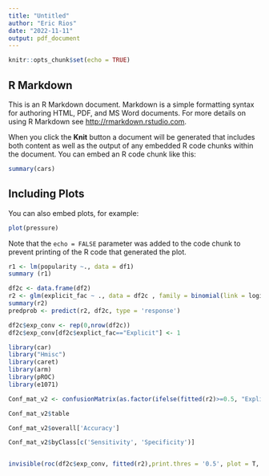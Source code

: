 ```yaml
---
title: "Untitled"
author: "Eric Rios"
date: "2022-11-11"
output: pdf_document
---
```


```r
knitr::opts_chunk$set(echo = TRUE)
```

## R Markdown

This is an R Markdown document. Markdown is a simple formatting syntax for authoring HTML, PDF, and MS Word documents. For more details on using R Markdown see <http://rmarkdown.rstudio.com>.

When you click the **Knit** button a document will be generated that includes both content as well as the output of any embedded R code chunks within the document. You can embed an R code chunk like this:

```r
summary(cars)
```

## Including Plots

You can also embed plots, for example:

```r
plot(pressure)
```

Note that the `echo = FALSE` parameter was added to the code chunk to prevent printing of the R code that generated the plot.



```r
r1 <- lm(popularity ~., data = df1)
summary (r1)

```
```r
df2c <- data.frame(df2)
r2 <- glm(explicit_fac ~ ., data = df2c , family = binomial(link = logit))
summary(r2)
predprob <- predict(r2, df2c, type = 'response')

df2c$exp_conv <- rep(0,nrow(df2c))
df2c$exp_conv[df2c$explict_fac=="Explicit"] <- 1

library(car)
library("Hmisc")
library(caret)
library(arm)
library(pROC)
library(e1071)

Conf_mat_v2 <- confusionMatrix(as.factor(ifelse(fitted(r2)>=0.5, "Explicit", "Non-Explicit")),df2c$explicit_fac, positive = "Explicit")

Conf_mat_v2$table

Conf_mat_v2$overall['Accuracy']

Conf_mat_v2$byClass[c('Sensitivity', 'Specificity')]


invisible(roc(df2c$exp_conv, fitted(r2),print.thres = '0.5', plot = T, legacy.axes = T, print.auc = T, col = "red3", main = "ROC Curve for Explicit -  Logistic Regression Model"))
```

